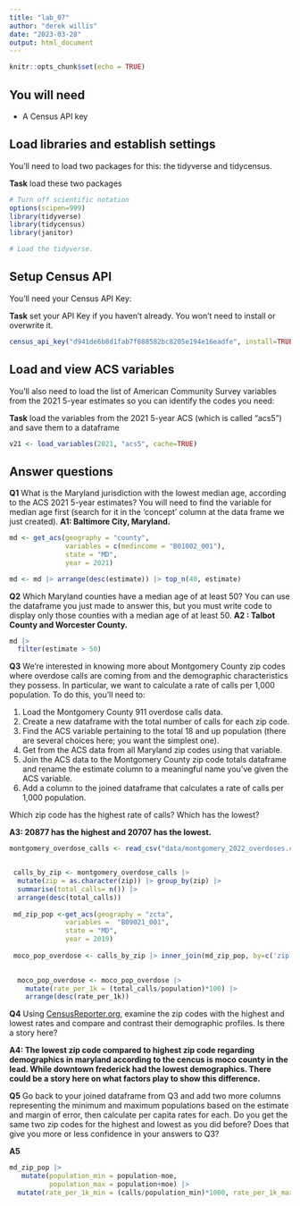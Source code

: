```yaml
---
title: "lab_07"
author: "derek willis"
date: "2023-03-28"
output: html_document
---
```


```r
knitr::opts_chunk$set(echo = TRUE)
```

## You will need

-   A Census API key

## Load libraries and establish settings

You'll need to load two packages for this: the tidyverse and tidycensus.

**Task** load these two packages

```r
# Turn off scientific notation
options(scipen=999)
library(tidyverse)
library(tidycensus)
library(janitor)

# Load the tidyverse.
```

## Setup Census API

You'll need your Census API Key:

**Task** set your API Key if you haven't already. You won't need to install or overwrite it.

```r
census_api_key("d941de6b8d1fab7f888582bc8205e194e16eadfe", install=TRUE)
```

## Load and view ACS variables

You'll also need to load the list of American Community Survey variables from the 2021 5-year estimates so you can identify the codes you need:

**Task** load the variables from the 2021 5-year ACS (which is called "acs5") and save them to a dataframe

```r
v21 <- load_variables(2021, "acs5", cache=TRUE)
```

## Answer questions

**Q1** What is the Maryland jurisdiction with the lowest median age, according to the ACS 2021 5-year estimates? You will need to find the variable for median age first (search for it in the 'concept' column at the data frame we just created). **A1: Baltimore City, Maryland.**

```r
md <- get_acs(geography = "county",
              variables = c(medincome = "B01002_001"),
              state = "MD",
              year = 2021)

md <- md |> arrange(desc(estimate)) |> top_n(40, estimate)

```

**Q2** Which Maryland counties have a median age of at least 50? You can use the dataframe you just made to answer this, but you must write code to display only those counties with a median age of at least 50. **A2 : Talbot County and Worcester County.**

```r
md |>
  filter(estimate > 50) 

```

**Q3** We're interested in knowing more about Montgomery County zip codes where overdose calls are coming from and the demographic characteristics they possess. In particular, we want to calculate a rate of calls per 1,000 population. To do this, you'll need to:

1.  Load the Montgomery County 911 overdose calls data.
2.  Create a new dataframe with the total number of calls for each zip code.
3.  Find the ACS variable pertaining to the total 18 and up population (there are several choices here; you want the simplest one).
4.  Get from the ACS data from all Maryland zip codes using that variable.
5.  Join the ACS data to the Montgomery County zip code totals dataframe and rename the estimate column to a meaningful name you've given the ACS variable.
6.  Add a column to the joined dataframe that calculates a rate of calls per 1,000 population.

Which zip code has the highest rate of calls? Which has the lowest?

**A3: 20877 has the highest and 20707 has the lowest.**

```r
montgomery_overdose_calls <- read_csv("data/montgomery_2022_overdoses.csv")|> clean_names()


 calls_by_zip <- montgomery_overdose_calls |>
  mutate(zip = as.character(zip)) |> group_by(zip) |>
  summarise(total_calls= n()) |> 
  arrange(desc(total_calls))
 
 md_zip_pop <-get_acs(geography = "zcta",
              variables =  "B09021_001",
              state = "MD",
              year = 2019)
 
 moco_pop_overdose <- calls_by_zip |> inner_join(md_zip_pop, by=c('zip'= "GEOID")) |> rename(population = estimate)
 

  moco_pop_overdose <- moco_pop_overdose |>
    mutate(rate_per_1k = (total_calls/population)*100) |>
    arrange(desc(rate_per_1k))
```

**Q4** Using [CensusReporter.org](https://censusreporter.org/), examine the zip codes with the highest and lowest rates and compare and contrast their demographic profiles. Is there a story here?

**A4: The lowest zip code compared to highest zip code regarding demographics in maryland according to the cencus is moco county in the lead. While downtown frederick had the lowest demographics. There could be a story here on what factors play to show this difference.**

**Q5** Go back to your joined dataframe from Q3 and add two more columns representing the minimum and maximum populations based on the estimate and margin of error, then calculate per capita rates for each. Do you get the same two zip codes for the highest and lowest as you did before? Does that give you more or less confidence in your answers to Q3?

**A5**

```r
md_zip_pop |>
   mutate(population_min = population-moe, 
          population_max = population+moe) |> 
  mutate(rate_per_1k_min = (calls/population_min)*1000, rate_per_1k_max = (calls/population_max)*1000)
```
